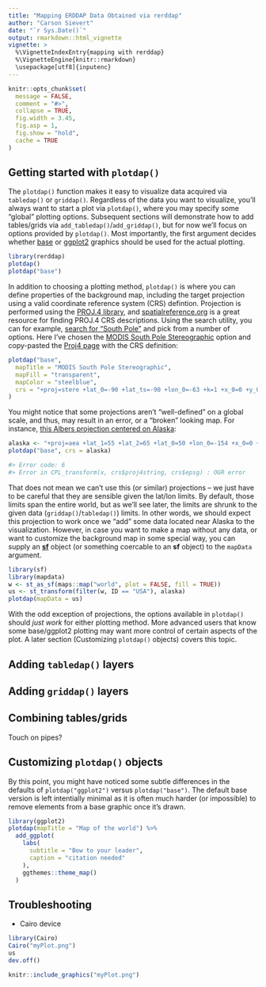 ```yaml
---
title: "Mapping ERDDAP Data Obtained via rerddap"
author: "Carson Sievert"
date: "`r Sys.Date()`"
output: rmarkdown::html_vignette
vignette: >
  %\VignetteIndexEntry{mapping with rerddap}
  %\VignetteEngine{knitr::rmarkdown}
  \usepackage[utf8]{inputenc}
---
```


```r
knitr::opts_chunk$set(
  message = FALSE,
  comment = "#>",
  collapse = TRUE,
  fig.width = 3.45,
  fig.asp = 1,
  fig.show = "hold",
  cache = TRUE
)
```

## Getting started with `plotdap()`

The `plotdap()` function makes it easy to visualize data acquired via `tabledap()` or `griddap()`. Regardless of the data you want to visualize, you'll always want to start a plot via `plotdap()`, where you may specify some "global" plotting options. Subsequent sections will demonstrate how to add tables/grids via `add_tabledap()`/`add_griddap()`, but for now we'll focus on options provided by `plotdap()`. Most importantly, the first argument decides whether [base](https://stat.ethz.ch/R-manual/R-devel/library/graphics/html/plot.html) or [ggplot2](https://cran.r-project.org/package=ggplot2) graphics should be used for the actual plotting.

```r
library(rerddap)
plotdap()
plotdap("base")
```

In addition to choosing a plotting method, `plotdap()` is where you can define properties of the background map, including the target projection using a valid coordinate reference system (CRS) defintion. Projection is performed using the [PROJ.4 library](http://proj4.org/), and [spatialreference.org](http://www.spatialreference.org) is a great resource for finding PROJ.4 CRS descriptions. Using the search utility, you can for example, [search for "South Pole"](http://spatialreference.org/ref/sr-org/?search=South+Pole&srtext=Search) and pick from a number of options. Here I've chosen the [MODIS South Pole Stereographic](http://spatialreference.org/ref/sr-org/8375/) option and copy-pasted the [Proj4 page](http://spatialreference.org/ref/sr-org/8375/proj4/) with the CRS definition: 

```r
plotdap("base",
  mapTitle = "MODIS South Pole Stereographic", 
  mapFill = "transparent", 
  mapColor = "steelblue",
  crs = "+proj=stere +lat_0=-90 +lat_ts=-90 +lon_0=-63 +k=1 +x_0=0 +y_0=0 +ellps=WGS84 +datum=WGS84 +units=m +no_defs"
)
```

You might notice that some projections aren't "well-defined" on a global scale, and thus, may result in an error, or a "broken" looking map. For instance, [this Albers projection centered on Alaska](http://spatialreference.org/ref/epsg/3467/):

```r
alaska <- "+proj=aea +lat_1=55 +lat_2=65 +lat_0=50 +lon_0=-154 +x_0=0 +y_0=0 +ellps=GRS80 +towgs84=0,0,0,0,0,0,0 +units=m +no_defs"
plotdap("base", crs = alaska)
```

```r
#> Error code: 6
#> Error in CPL_transform(x, crs$proj4string, crs$epsg) : OGR error
```

That does not mean we can't use this (or similar) projections -- we just have to be careful that they are sensible given the lat/lon limits. By default, those limits span the entire world, but as we'll see later, the limits are shrunk to the given data (`griddap()`/`tabledap()`) limits. In other words, we should expect this projection to work once we "add" some data located near Alaska to the visualization. However, in case you want to make a map without any data, or want to customize the background map in some special way, you can supply an [**sf**](https://CRAN.R-project.org/package=sf) object (or something coercable to an **sf** object) to the `mapData` argument.

```r
library(sf)
library(mapdata)
w <- st_as_sf(maps::map("world", plot = FALSE, fill = TRUE))
us <- st_transform(filter(w, ID == "USA"), alaska)
plotdap(mapData = us)
```

With the odd exception of projections, the options available in `plotdap()` should *just work* for either plotting method. More advanced users that know some base/ggplot2 plotting may want more control of certain aspects of the plot. A later section (Customizing `plotdap()` objects) covers this topic.


## Adding `tabledap()` layers

## Adding `griddap()` layers

## Combining tables/grids

Touch on pipes?

## Customizing `plotdap()` objects

By this point, you might have noticed some subtle differences in the defaults of `plotdap("ggplot2")` versus `plotdap("base")`. The default base version is left intentially minimal as it is often much harder (or impossible) to remove elements from a base graphic once it's drawn. 


```r
library(ggplot2)
plotdap(mapTitle = "Map of the world") %>%
  add_ggplot(
    labs(
      subtitle = "Bow to your leader",
      caption = "citation needed"
    ), 
    ggthemes::theme_map()
  )
```


## Troubleshooting

* Cairo device

```r
library(Cairo)
Cairo("myPlot.png")
us
dev.off()
```

```r
knitr::include_graphics("myPlot.png")
```


<!--
## Basic interactive map  

```r
library(rerddap)
library(leaflet)

tab <- tabledap('erdCinpKfmBT')
# this info() function has useful meta-information about the data
# TODO: make this info() function a generic function?
info(attr(tab, "datasetid"))


tab[] <- lapply(tab, as.numeric)

leaflet() %>%
  addTiles() %>%
  addMarkers(data = tab, clusterOptions = markerClusterOptions())
```
-->
